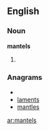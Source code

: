 ==English==

===Noun===
'''mantels'''

# {{plural of|[[mantel]]}}

===Anagrams===
* {{alphagram|aelmnst}}
* [[laments#English|laments]]
* [[mantles#English|mantles]]

[[ar:mantels]]